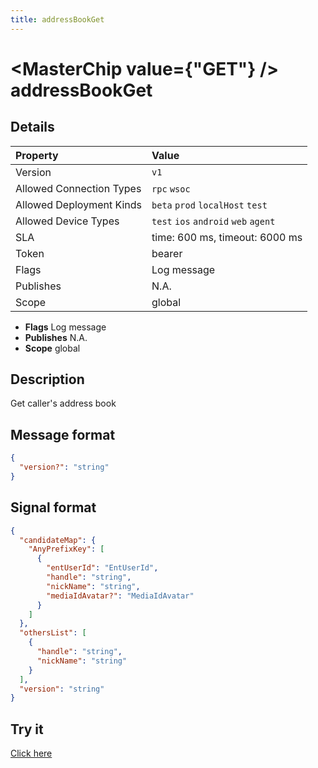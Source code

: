 ```yaml
---
title: addressBookGet
---
```



# <MasterChip value={"GET"} /> addressBookGet

## Details

| Property | Value | 
| :--- | :--- | 
| Version | `v1` |
| Allowed Connection Types | `rpc` `wsoc`  |
| Allowed Deployment Kinds | `beta` `prod` `localHost` `test`  |
| Allowed Device Types | `test` `ios` `android` `web` `agent`  |
| SLA | time: 600 ms, timeout: 6000 ms |
| Token | bearer |
| Flags | Log message |
| Publishes | N.A. |
| Scope | global |


- **Flags** Log message
- **Publishes** N.A.
- **Scope** global


## Description

Get caller's address book

## Message format

```json
{
  "version?": "string"
}
```

## Signal format

```json
{
  "candidateMap": {
    "AnyPrefixKey": [
      {
        "entUserId": "EntUserId",
        "handle": "string",
        "nickName": "string",
        "mediaIdAvatar?": "MediaIdAvatar"
      }
    ]
  },
  "othersList": [
    {
      "handle": "string",
      "nickName": "string"
    }
  ],
  "version": "string"
}
```

## Try it

[Click here](https://web.neome.ai/api?path=home_drawer_addressBookGet)

